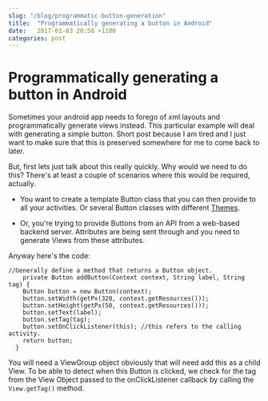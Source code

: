 ```yaml
---
slug: "/blog/programmatic-button-generation"
title:  "Programmatically generating a button in Android"
date:   2017-01-03 20:58 +1100
categories: post
---
```


<div className="blogText">

# Programmatically generating a button in Android

Sometimes your android app needs to forego of xml layouts and programmatically generate views instead. This particular example will deal with generating a simple button. Short post because I am tired and I just want to make sure that this is preserved somewhere for me to come back to later.

But, first lets just talk about this really quickly. Why would we need to do this? There's at least a couple of scenarios where this would be required, actually.

- You want to create a template Button class that you can then provide to all your activities. Or several Button classes with different [Themes](https://developer.android.com/guide/topics/ui/themes.html).

- Or, you're trying to provide Buttons from an API from a web-based backend server. Attributes are being sent through and you need to generate Views from these attributes.

Anyway here's the code:

    //Generally define a method that returns a Button object.
        private Button addButton(Context context, String label, String tag) {
        Button button = new Button(context);
        button.setWidth(getPx(320, context.getResources()));
        button.setHeight(getPx(50, context.getResources()));
        button.setText(label);
        button.setTag(tag);
        button.setOnClickListener(this); //this refers to the calling activity.
        return button;
      }

You will need a ViewGroup object obviously that will need add this as a child View. To be able to detect when this Button is clicked, we check for the tag from the View Object passed to the onClickListener callback by calling the `View.getTag()` method.

</div>